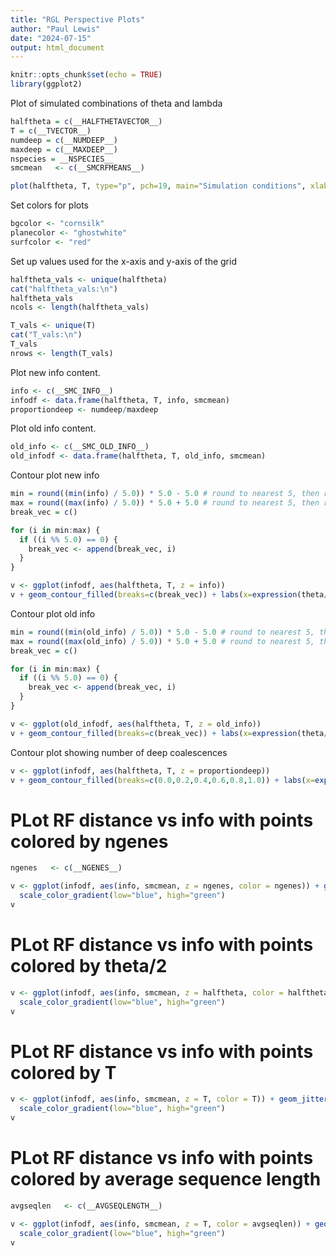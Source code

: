 ```yaml
---
title: "RGL Perspective Plots"
author: "Paul Lewis"
date: "2024-07-15"
output: html_document
---
```


```r
knitr::opts_chunk$set(echo = TRUE)
library(ggplot2)
```

Plot of simulated combinations of theta and lambda

```r
halftheta = c(__HALFTHETAVECTOR__)
T = c(__TVECTOR__)
numdeep = c(__NUMDEEP__)
maxdeep = c(__MAXDEEP__)
nspecies = __NSPECIES__
smcmean   <- c(__SMCRFMEANS__)

plot(halftheta, T, type="p", pch=19, main="Simulation conditions", xlab="theta/2", ylab="T")
```
Set colors for plots

```r
bgcolor <- "cornsilk"
planecolor <- "ghostwhite"
surfcolor <- "red"
```

Set up values used for the x-axis and y-axis of the grid

```r
halftheta_vals <- unique(halftheta)
cat("halftheta_vals:\n")
halftheta_vals
ncols <- length(halftheta_vals)

T_vals <- unique(T)
cat("T_vals:\n")
T_vals
nrows <- length(T_vals)
```

Plot new info content.

```r
info <- c(__SMC_INFO__)
infodf <- data.frame(halftheta, T, info, smcmean)
proportiondeep <- numdeep/maxdeep
```

Plot old info content.

```r
old_info <- c(__SMC_OLD_INFO__)
old_infodf <- data.frame(halftheta, T, old_info, smcmean)
```

Contour plot new info

```r
min = round((min(info) / 5.0)) * 5.0 - 5.0 # round to nearest 5, then round down
max = round((max(info) / 5.0)) * 5.0 + 5.0 # round to nearest 5, then round up
break_vec = c()

for (i in min:max) {
  if ((i %% 5.0) == 0) {
    break_vec <- append(break_vec, i)
  }
}

v <- ggplot(infodf, aes(halftheta, T, z = info))
v + geom_contour_filled(breaks=c(break_vec)) + labs(x=expression(theta/2))
```

Contour plot old info

```r
min = round((min(old_info) / 5.0)) * 5.0 - 5.0 # round to nearest 5, then round down
max = round((max(old_info) / 5.0)) * 5.0 + 5.0 # round to nearest 5, then round up
break_vec = c()

for (i in min:max) {
  if ((i %% 5.0) == 0) {
    break_vec <- append(break_vec, i)
  }
}

v <- ggplot(old_infodf, aes(halftheta, T, z = old_info))
v + geom_contour_filled(breaks=c(break_vec)) + labs(x=expression(theta/2))
```

Contour plot showing number of deep coalescences

```r
v <- ggplot(infodf, aes(halftheta, T, z = proportiondeep))
v + geom_contour_filled(breaks=c(0.0,0.2,0.4,0.6,0.8,1.0)) + labs(x=expression(theta/2))
```

# PLot RF distance vs info with points colored by ngenes
```r
ngenes   <- c(__NGENES__)

v <- ggplot(infodf, aes(info, smcmean, z = ngenes, color = ngenes)) + geom_jitter() +
  scale_color_gradient(low="blue", high="green")
v
```

# PLot RF distance vs info with points colored by theta/2
```r
v <- ggplot(infodf, aes(info, smcmean, z = halftheta, color = halftheta)) + geom_jitter() +
  scale_color_gradient(low="blue", high="green")
v
```

# PLot RF distance vs info with points colored by T
```r
v <- ggplot(infodf, aes(info, smcmean, z = T, color = T)) + geom_jitter() +
  scale_color_gradient(low="blue", high="green")
v
```

# PLot RF distance vs info with points colored by average sequence length
```r
avgseqlen   <- c(__AVGSEQLENGTH__)

v <- ggplot(infodf, aes(info, smcmean, z = T, color = avgseqlen)) + geom_jitter() +
  scale_color_gradient(low="blue", high="green")
v
```